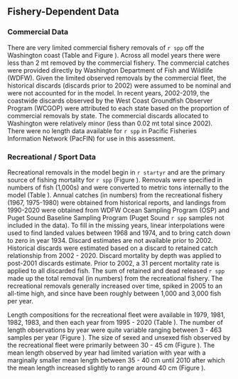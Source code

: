 ## Fishery-Dependent Data


### Commercial Data

There are very limited commercial fishery removals of `r spp` off the Washington coast (Table \ref{tab:allcatches} and Figure \ref{fig:catch}). Across all model years there were less than 2 mt removed by the commercial fishery. The commercial catches were provided directly by Washington Department of Fish and Wildlife (WDFW). Given the limited observed removals by the commercial fleet, the historical discards (discards prior to 2002) were assumed to be nominal and were not accounted for in the model. In recent years, 2002-2019, the coastwide discards observed by the West Coast Groundfish Observer Program (WCGOP) were attributed to each state based on the proportion of commercial removals by state.  The commercial discards allocated to Washington were relatively minor (less than 0.02 mt total since 2002).  There were no length data available for `r spp` in Pacific Fisheries Information Network (PacFIN) for use in this assessment.  


### Recreational / Sport Data

Recreational removals in the model begin in `r startyr` and are the primary source of fishing mortality for `r spp` (Figure \ref{fig:catch}). Removals were specified in numbers of fish (1,000s) and were converted to metric tons internally to the model  (Table \ref{tab:nums-mt}). Annual catches (in numbers) from the recreational fishery (1967, 1975-1980) were obtained from historical reports, and landings from 1990-2020 were obtained from WDFW Ocean Sampling Program (OSP) and Puget Sound Baseline Sampling Program (Puget Sound `r spp` samples not included in the data). To fill in the missing years, linear interpolations were used to find landed values between 1968 and 1974, and to bring catch down to zero in year 1934. Discard estimates are not available prior to 2002. Historical discards were estimated based on a discard to retained catch relationship from 2002 - 2020. Discard mortality by depth was applied to post-2001 discards estimate. Prior to 2002, a 31 percent mortality rate is applied to all discarded fish. The sum of retained and dead released `r spp` made up the total removal (in numbers) from the recreational fishery. The recreational removals generally increased over time, spiked in 2005 to an all-time high, and since have been roughly between 1,000 and 3,000 fish per year. 

Length compositions for the recreational fleet were available in 1979, 1981, 1982, 1983, and then each year from 1995 - 2020 (Table \ref{tab:len-samps}). The number of length observations by year were quite variable ranging between 3 - 463 samples per year (Figure \ref{fig:wa-len-data}). The size of sexed and unsexed fish observed by the recreational fleet were primarily between 30 - 45 cm (Figure \ref{fig:wa-len-agg}).  The mean length observed by year had limited variation with year with a marginally smaller mean length between 35 - 40 cm until 2010 after which the mean length increased slightly to range around 40 cm (Figure \ref{fig:mean-len-data}).     




